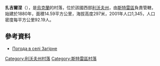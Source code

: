 {{coord|49|16|30|N|23|58|34|E|scale:100000|display=title}}

'''扎吉爾涅'''（{{lang-uk|Загірне}}），是[[烏克蘭|烏克蘭]]的村落，位於該國西部[[利沃夫州|利沃夫州]]，由[[斯特雷區|斯特雷區]]負責管轄，始建於1880年，面積14.59平方公里，海拔高度297米，2001年人口1,345，人口密度每平方公里92.19人。

==參考資料==
* [http://weather.in.ua/ua/l'vovskaja/8164 Погода в селі Загірне] {{Wayback|url=http://weather.in.ua/ua/l'vovskaja/8164 |date=20111221140846 }}

{{DEFAULTSORT:Загірне}}
[[Category:利沃夫州村落|Category:利沃夫州村落]]
[[Category:斯特雷區村落|Category:斯特雷區村落]]


{{Lviv-geo-stub}}